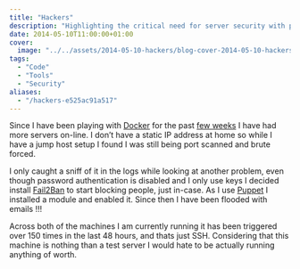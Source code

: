 ```yaml
---
title: "Hackers"
description: "Highlighting the critical need for server security with personal experiences of port scans and brute-force attacks, and how Fail2Ban provided protection."
date: 2014-05-10T11:00:00+01:00
cover:
  image: "../../assets/2014-05-10-hackers/blog-cover-2014-05-10-hackers.png"
tags:
  - "Code"
  - "Tools"
  - "Security"
aliases:
  - "/hackers-e525ac91a517"
---
```


Since I have been playing with [Docker](/2014/05/04/yet-more-docker/) for the past [few weeks](/2014/04/27/deploying-a-stable-docker-setup-on-centos-with-shipyard/) I have had more servers on-line. I don’t have a static IP address at home so while I have a jump host setup I found I was still being port scanned and brute forced.

I only caught a sniff of it in the logs while looking at another problem, even though password authentication is disabled and I only use keys I decided install [Fail2Ban](http://www.fail2ban.org/) to start blocking people, just in-case. As I use [Puppet](https://github.com/russmckendrick/puppet) I installed a module and enabled it. Since then I have been flooded with emails !!!

Across both of the machines I am currently running it has been triggered over 150 times in the last 48 hours, and thats just SSH. Considering that this machine is nothing than a test server I would hate to be actually running anything of worth.
